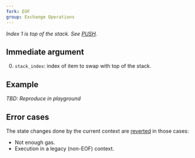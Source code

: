 ```yaml
---
fork: EOF
group: Exchange Operations
---
```


*Index 1 is top of the stack. See [PUSH](/#60).*

## Immediate argument 

0. `stack_index`: index of item to swap with top of the stack.

## Example

*TBD: Reproduce in playground*

## Error cases

The state changes done by the current context are [reverted](#FD) in those cases:
- Not enough gas.
- Execution in a legacy (non-EOF) context.
